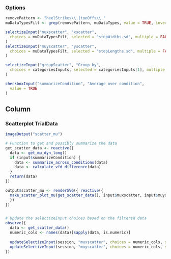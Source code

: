 ### Options
```r
removePattern <- "heelStrikes\\.|toeOffs\\."
muDataTypesFilt <- grep(removePattern, muDataTypes, value = TRUE, invert = TRUE)

selectizeInput("muxscatter", "xscatter",
  choices = muDataTypesFilt, selected = "stepWidths.sd", multiple = FALSE
)
selectizeInput("muyscatter", "yscatter",
  choices = muDataTypesFilt, selected = "stepLengths.sd", multiple = FALSE
)

selectizeInput("groupScatter", "Group by",
  choices = categoriesInputs, selected = categoriesInputs[1], multiple = FALSE
)

checkboxInput("summarizeCondition", "Average over condition",
  value = TRUE
)
```

Column
--------------------------------------------

### Scatterplot TrialData {data-height=1500}

```r
imageOutput("scatter_mu")
```

```r
# Function to get and possibly summarize the data
get_scatter_data <- reactive({
  data <- get_mu_dyn_long()
  if (input$summarizeCondition) {
    data <- summarize_across_conditions(data)
    data <- calculate_vfd_difference(data)
  }
  return(data)
})

output$scatter_mu <- renderSVG({ reactive({
  make_scatter_plot_mu(get_scatter_data(), input$muxscatter, input$muyscatter, input$groupScatter, baseSize = input$baseSize)
  })
})


# Update the selectizeInput choices based on the filtered data
observe({
  data <- get_scatter_data()
  numeric_cols <- names(data)[sapply(data, is.numeric)]
  
  updateSelectizeInput(session, "muxscatter", choices = numeric_cols, selected = numeric_cols[1])
  updateSelectizeInput(session, "muyscatter", choices = numeric_cols, selected = numeric_cols[2])
})

```
